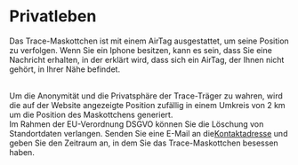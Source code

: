 <br/><br/>
<div style={{ width: '100%', margin: '0 auto', textAlign: 'center' }}>

# Privatleben

Das Trace-Maskottchen ist mit einem AirTag ausgestattet, um seine Position zu verfolgen. Wenn Sie ein Iphone besitzen, kann es sein, dass Sie eine Nachricht erhalten, in der erklärt wird, dass sich ein AirTag, der Ihnen nicht gehört, in Ihrer Nähe befindet.

<br/>
Um die Anonymität und die Privatsphäre der Trace-Träger zu wahren, wird die auf der Website angezeigte Position zufällig in einem Umkreis von 2 km um die Position des Maskottchens generiert.
<br/>
Im Rahmen der EU-Verordnung DSGVO können Sie die Löschung von Standortdaten verlangen. Senden Sie eine E-Mail an die<a href="mailto:traceacrosstheworld@gmail.com">Kontaktadresse</a> und geben Sie den Zeitraum an, in dem Sie das Trace-Maskottchen besessen haben.
<br/><br/><br/><br/>
</div>
